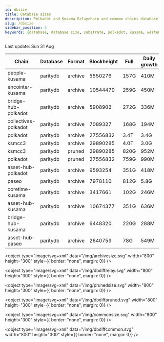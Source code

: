 ```yaml
---
id: dbsize
title: Database sizes
description: Polkadot and Kusama Relaychain and common chains database sizes
slug: /dbsize
sidebar_position: 4
keywords: [database, database size, substrate, polkadot, kusama, westend]
---
```



Last update: Sun 31 Aug

| Chain    | Database   | Format | Blockheight | Full         | Daily growth |
| ------------------------| ----------- | -------- | ------- | ---------- | ----- | 
| people-kusama | paritydb | archive | 5550276 | 157G | 410M |
| encointer-kusama | paritydb | archive | 10544470 | 259G | 450M |
| bridge-hub-polkadot | paritydb | archive | 5908902 | 272G | 336M |
| collectives-polkadot | paritydb | archive | 7089327 | 168G | 194M |
| polkadot | paritydb | archive | 27556832 | 3.4T | 3.4G |
| ksmcc3 | paritydb | archive | 29890285 | 4.0T | 3.0G |
| ksmcc3 | paritydb | pruned | 29890285 | 820G | 952M |
| polkadot | paritydb | pruned | 27556832 | 759G | 990M |
| asset-hub-polkadot | paritydb | archive | 9593254 | 351G | 418M |
| paseo | paritydb | archive | 7978110 | 812G | 5.8G |
| coretime-kusama | paritydb | archive | 3417661 | 102G | 246M |
| asset-hub-kusama | paritydb | archive | 10674377 | 351G | 636M |
| bridge-hub-kusama | paritydb | archive | 6448320 | 220G | 288M |
| asset-hub-paseo | paritydb | archive | 2640759 | 78G | 549M |
<object type="image/svg+xml" data="/img/archivesize.svg" width="800" height="300" style={{ border: "none", margin: 0}} />

<object type="image/svg+xml" data="/img/dbdiffrelay.svg" width="800" height="300" style={{ border: "none", margin: 0}} />

<object type="image/svg+xml" data="/img/prunedsize.svg" width="800" height="300" style={{ border: "none", margin: 0}} />

<object type="image/svg+xml" data="/img/dbdiffpruned.svg" width="800" height="300" style={{ border: "none", margin: 0}} />

<object type="image/svg+xml" data="/img/commonsize.svg" width="800" height="300" style={{ border: "none", margin: 0}} />

<object type="image/svg+xml" data="/img/dbdiffcommon.svg" width="800" height="300" style={{ border: "none", margin: 0}} />
